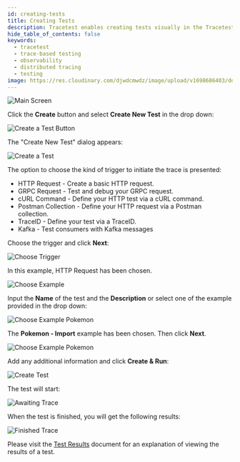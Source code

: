 ```yaml
---
id: creating-tests
title: Creating Tests
description: Tracetest enables creating tests visually in the Tracetest Web UI.
hide_table_of_contents: false
keywords:
  - tracetest
  - trace-based testing
  - observability
  - distributed tracing
  - testing
image: https://res.cloudinary.com/djwdcmwdz/image/upload/v1698686403/docs/Blog_Thumbnail_14_rsvkmo.jpg
---
```


![Main Screen](../img/main-screen-0.11.png)

Click the **Create** button and select **Create New Test** in the drop down:

![Create a Test Button](../img/create-button-0.11.png)

The "Create New Test" dialog appears:

![Create a Test](../img/create-test-0.13.png)

The option to choose the kind of trigger to initiate the trace is presented:

- HTTP Request - Create a basic HTTP request.
- GRPC Request - Test and debug your GRPC request.
- cURL Command - Define your HTTP test via a cURL command.
- Postman Collection - Define your HTTP request via a Postman collection.
- TraceID - Define your test via a TraceID.
- Kafka - Test consumers with Kafka messages

Choose the trigger and click **Next**:

![Choose Trigger](../img/choose-trigger-0.13.png)

In this example, HTTP Request has been chosen.

![Choose Example](../img/choose-example-0.11.png)

Input the **Name** of the test and the **Description** or select one of the example provided in the drop down:

![Choose Example Pokemon](../img/choose-example-pokemon-0.11.png)

The **Pokemon - Import** example has been chosen. Then click **Next**.

![Choose Example Pokemon](../img/choose-example-pokemon-import-0.11.png)

Add any additional information and click **Create & Run**:

![Create Test](../img/provide-addl-information-0.11.png)

The test will start:

![Awaiting Trace](../img/awaiting-trace-0.11.png)

When the test is finished, you will get the following results:

![Finished Trace](../img/finished-trace-0.11.png)

Please visit the [Test Results](test-results.md) document for an explanation of viewing the results of a test.
